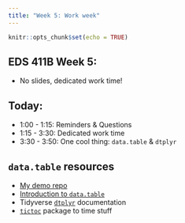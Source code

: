 ```yaml
---
title: "Week 5: Work week"
---
```


```r
knitr::opts_chunk$set(echo = TRUE)
```

## EDS 411B Week 5:

- No slides, dedicated work time!

## Today: 

- 1:00 - 1:15: Reminders & Questions
- 1:15 - 3:30: Dedicated work time
- 3:30 - 3:50: One cool thing: `data.table` & `dtplyr`

## `data.table` resources

- [My demo repo](https://github.com/allisonhorst/datatable-example)
- [Introduction to `data.table`](https://cran.r-project.org/web/packages/data.table/vignettes/datatable-intro.html)
- Tidyverse [`dtplyr`](https://dtplyr.tidyverse.org/) documentation 
- [`tictoc`](https://cran.r-project.org/web/packages/tictoc/index.html) package to time stuff
